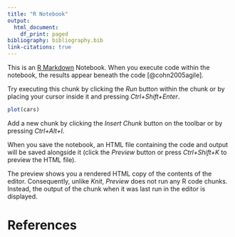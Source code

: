 ```yaml
---
title: "R Notebook"
output:
  html_document:
    df_print: paged
bibliography: bibliography.bib
link-citations: true
---
```


This is an [R Markdown](http://rmarkdown.rstudio.com) Notebook. When you execute code within the notebook, the results appear beneath the code [@cohn2005agile]. 

Try executing this chunk by clicking the *Run* button within the chunk or by placing your cursor inside it and pressing *Ctrl+Shift+Enter*. 

```r
plot(cars)
```

Add a new chunk by clicking the *Insert Chunk* button on the toolbar or by pressing *Ctrl+Alt+I*.

When you save the notebook, an HTML file containing the code and output will be saved alongside it (click the *Preview* button or press *Ctrl+Shift+K* to preview the HTML file).

The preview shows you a rendered HTML copy of the contents of the editor. Consequently, unlike *Knit*, *Preview* does not run any R code chunks. Instead, the output of the chunk when it was last run in the editor is displayed.

# References
